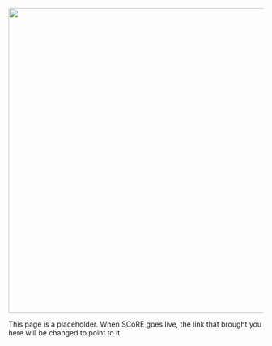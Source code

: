 ![](Graphics/SCoRE_Logo.png){fig-alt="Hockey Net with SCoRE written in the center" fig-align="center" width="600"}

This page is a placeholder. When SCoRE goes live, the link that brought you here will be changed to point to it.



